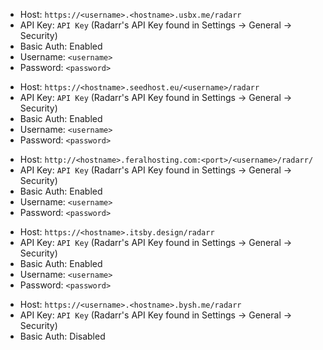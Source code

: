 
<Tabs>

<TabItem value="ultra-radarr" label="Ultra.cc">

- Host: `https://<username>.<hostname>.usbx.me/radarr`
- API Key: `API Key` (Radarr's API Key found in Settings -> General -> Security) 
- Basic Auth: Enabled
- Username: `<username>`
- Password: `<password>`

</TabItem>

<TabItem value="seedhost-radarr" label="Seedhost.eu">

- Host: `https://<hostname>.seedhost.eu/<username>/radarr`
- API Key: `API Key` (Radarr's API Key found in Settings -> General -> Security) 
- Basic Auth: Enabled
- Username: `<username>`
- Password: `<password>`

</TabItem>

<TabItem value="feralhosting-radarr" label="Feralhosting">

- Host: `http://<hostname>.feralhosting.com:<port>/<username>/radarr/`
- API Key: `API Key` (Radarr's API Key found in Settings -> General -> Security) 
- Basic Auth: Enabled
- Username: `<username>`
- Password: `<password>`

</TabItem>

<TabItem value="hbd-radarr" label="Hostingby.design">

- Host: `https://<hostname>.itsby.design/radarr`
- API Key: `API Key` (Radarr's API Key found in Settings -> General -> Security) 
- Basic Auth: Enabled
- Username: `<username>`
- Password: `<password>`

</TabItem>

<TabItem value="bytesized-radarr" label="Bytesized Hosting">

- Host: `https://<username>.<hostname>.bysh.me/radarr`
- API Key: `API Key` (Radarr's API Key found in Settings -> General -> Security) 
- Basic Auth: Disabled

</TabItem>

</Tabs>
